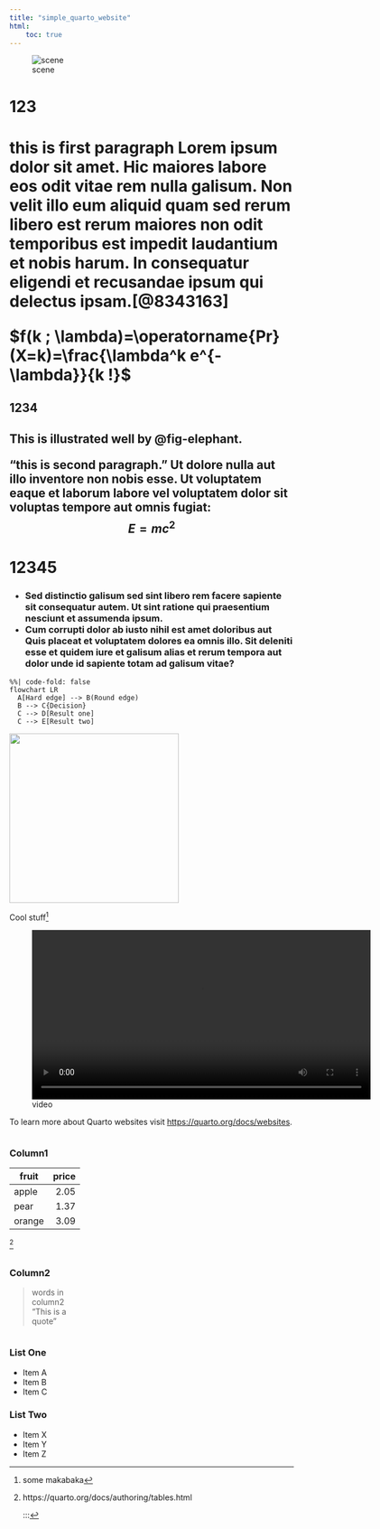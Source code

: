 ```yaml
---
title: "simple_quarto_website"
html: 
    toc: true
---
```



![scene](2023-09-12.png){#fig-elephant}



# 123
<h1>
this is first paragraph 
Lorem ipsum dolor sit amet. Hic maiores labore eos odit vitae rem nulla galisum. Non velit illo eum aliquid quam sed rerum libero est rerum maiores non odit temporibus est impedit laudantium et nobis harum. In consequatur eligendi et recusandae ipsum qui delectus ipsam.[@8343163]

$f(k ; \lambda)=\operatorname{Pr}(X=k)=\frac{\lambda^k e^{-\lambda}}{k !}$

</h1>


## 1234
<h2>
This is illustrated well by @fig-elephant.

"this is second paragraph." 
Ut dolore nulla aut illo inventore non nobis esse. Ut voluptatem eaque et laborum labore vel voluptatem dolor sit voluptas tempore aut omnis fugiat:
$$
E=m c^2
$$

</h2>

# 12345
<h3>
* Sed distinctio galisum sed sint libero rem facere sapiente sit consequatur autem. Ut sint ratione qui praesentium nesciunt et assumenda ipsum.
* Cum corrupti dolor ab iusto nihil est amet doloribus aut Quis placeat et voluptatem dolores ea omnis illo. Sit deleniti esse et quidem iure et galisum alias et rerum tempora aut dolor unde id sapiente totam ad galisum vitae? 
</h3>



<body>




```mermaid
%%| code-fold: false
flowchart LR
  A[Hard edge] --> B(Round edge)
  B --> C{Decision}
  C --> D[Result one]
  C --> E[Result two]
```


![](my_image.png){width=300} 


</p>
Cool stuff[^my_note]

![video](video.mp4){height=300}

[^my_note]: some makabaka

To learn more about Quarto websites visit <https://quarto.org/docs/websites>.

</body>




::: {.column width="50%"}
### Column1
fruit| price
-----|-----:
apple|2.05
pear|1.37
orange|3.09 
[^quote1]

[^quote1]: https://quarto.org/docs/authoring/tables.html
:::

::: {.column width="50%"} 
### Column2
> words in column2 "This is a quote"
:::

::::





::: {layout-ncol=2}
### List One

- Item A
- Item B
- Item C

### List Two

- Item X
- Item Y
- Item Z
:::

